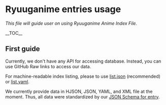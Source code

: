 = Ryuuganime entries usage =
''This file will guide user on using Ryuuganime Anime Index File.''

__TOC__

== First guide ==
Currently, we don't have any API for accessing database. Instead, you can use GitHub Raw links to access our data.

For machine-readable index listing, please to use [[list.json]] (recommended) or [[list.yaml]].

We currently provide data in HJSON, JSON, YAML, and XML file at the moment. Thus, all data were standardized by our [[schemas/entry.json|JSON Schema for entry]].

<!--
    UNDER CONSTRUCTION
-->